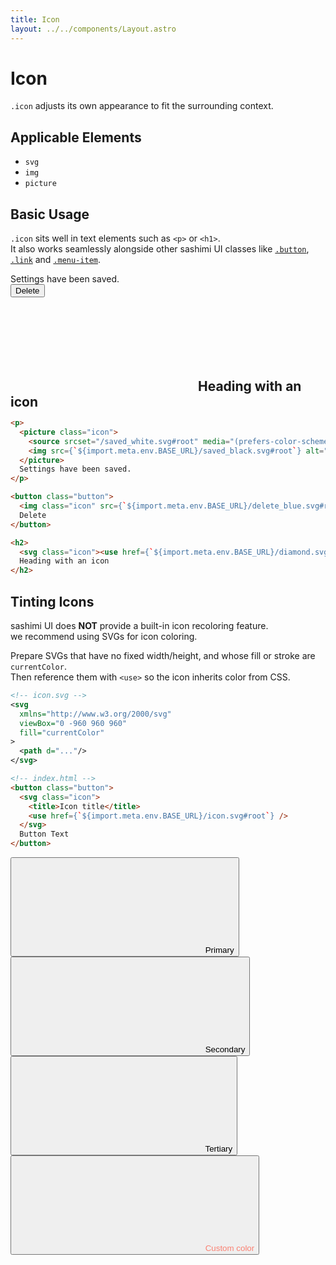 ```yaml
---
title: Icon
layout: ../../components/Layout.astro
---
```



# Icon

`.icon` adjusts its own appearance to fit the surrounding context.

## Applicable Elements

- `svg`
- `img`
- `picture`

## Basic Usage

`.icon` sits well in text elements such as `<p>` or `<h1>`.  
It also works seamlessly alongside other sashimi UI classes like [`.button`](/components/button), [`.link`](/components/link) and [`.menu-item`](/components/menu-item).


<SamplePane>
<p style="margin: 0;"><picture class="icon"><source srcset={`${import.meta.env.BASE_URL}/saved_white.svg#root`} media="(prefers-color-scheme: dark)"/><img src={`${import.meta.env.BASE_URL}/saved_black.svg#root`} alt="" aria-hidden="true"/></picture>Settings have been saved.</p>
<button class="button"><img class="icon" src={`${import.meta.env.BASE_URL}/delete_blue.svg#root`} alt=""/>Delete</button>
<h2 style="margin: 0;"><svg class="icon" stroke="currentColor"><use href={`${import.meta.env.BASE_URL}/diamond.svg#root`} /></svg>Heading with an icon</h2>
</SamplePane>

```html
<p>
  <picture class="icon">
    <source srcset="/saved_white.svg#root" media="(prefers-color-scheme: dark)"/>
    <img src={`${import.meta.env.BASE_URL}/saved_black.svg#root`} alt="" aria-hidden="true"/>
  </picture>
  Settings have been saved.
</p>

<button class="button">
  <img class="icon" src={`${import.meta.env.BASE_URL}/delete_blue.svg#root`} alt=""/>
  Delete
</button>

<h2>
  <svg class="icon"><use href={`${import.meta.env.BASE_URL}/diamond.svg#root`} /></svg>
  Heading with an icon
</h2>
```

## Tinting Icons

sashimi UI does **NOT** provide a built-in icon recoloring feature.  
we recommend using SVGs for icon coloring.

Prepare SVGs that have no fixed width/height, and whose fill or stroke are `currentColor`.  
Then reference them with `<use>` so the icon inherits color from CSS.

```xml
<!-- icon.svg -->
<svg
  xmlns="http://www.w3.org/2000/svg"
  viewBox="0 -960 960 960"
  fill="currentColor"
>
  <path d="..."/>
</svg>
```

```html
<!-- index.html -->
<button class="button">
  <svg class="icon">
    <title>Icon title</title>
    <use href={`${import.meta.env.BASE_URL}/icon.svg#root`} />
  </svg>
  Button Text
</button>
```

<SamplePane>
  <button class="button primary">
    <svg class="icon">
      <title>Red Icon</title>
      <use href={`${import.meta.env.BASE_URL}/diamond.svg#root`} />
    </svg>
    Primary
  </button>
  
  <button class="button secondary">
    <svg class="icon">
      <title>Red Icon</title>
      <use href={`${import.meta.env.BASE_URL}/diamond.svg#root`} />
    </svg>
    Secondary
  </button>
  
  <button class="button tertiary">
    <svg class="icon">
      <title>Red Icon</title>
      <use href={`${import.meta.env.BASE_URL}/diamond.svg#root`} />
    </svg>
    Tertiary
  </button>
  
  <button class="button tertiary" style="color: salmon;">
    <svg class="icon">
      <title>Red Icon</title>
      <use href={`${import.meta.env.BASE_URL}/diamond.svg#root`} />
    </svg>
    Custom color
  </button>
</SamplePane>